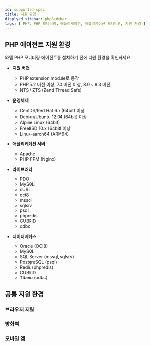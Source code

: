 ```yaml
---
id: supported-spec
title: 지원 환경
displyed_sidebar: phpSidebar
tags: [ PHP, PHP 모니터링, 애플리케이션, 애플리케이션 모니터링, 지원 환경 ]
---
```


## PHP 에이전트 지원 환경

와탭 PHP 모니터링 에이전트를 설치하기 전에 지원 환경을 확인하세요.

* **지원 버전**

  * PHP extension module로 동작
  * PHP 5.2 버전 이상, 7.0 버전 이상, 8.0 \~ 8.3 버전
  * NTS / ZTS (Zend Thread Safe)


* **운영체제**

  * CentOS/Red Hat 6.x (64bit) 이상
  * Debian/Ubuntu 12.04 (64bit) 이상
  * Alpine Linux (64bit)
  * FreeBSD 10.x (64bit) 이상
  * Linux-aarch64 (ARM64) 

* **애플리케이션 서버**

  * Apache
  * PHP-FPM (Nginx)

* **라이브러리**

    * PDO
    * MySQLi
    * cURL
    * oci8
    * mssql
    * sqlsrv
    * psql
    * phpredis
    * CUBRID
    * odbc

* **데이터베이스**

    * Oracle (OCI8)
    * MySQL
    * SQL Server (mssql, sqlsrv)
    * PostgreSQL (psql)
    * Redis (phpredis)
    * CUBRID
    * Tibero (odbc)

## 공통 지원 환경

### 브라우저 지원


<Supportedbrowser />

### 방화벽


<Proxy /> 

### 모바일 앱


<Mobileapp />  